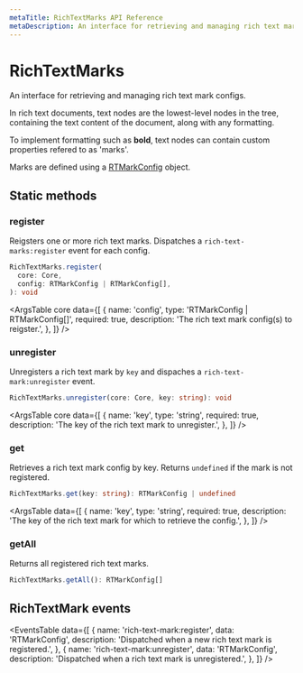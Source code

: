 ```yaml
---
metaTitle: RichTextMarks API Reference
metaDescription: An interface for retrieving and managing rich text mark configs.
---
```


# RichTextMarks

<Description>
  An interface for retrieving and managing rich text mark configs.
</Description>

In rich text documents, text nodes are the lowest-level nodes in the tree, containing the text content of the document, along with any formatting.

To implement formatting such as **bold**, text nodes can contain custom properties refered to as 'marks'.

Marks are defined using a [RTMarkConfig](/docs/extensions/types/rich-text-mark-config) object.

## Static methods

### register

Reigsters one or more rich text marks. Dispatches a `rich-text-marks:register` event for each config.


```ts
RichTextMarks.register(
  core: Core,
  config: RTMarkConfig | RTMarkConfig[],
): void
```

<ArgsTable
  core
  data={[
    {
      name: 'config',
      type: 'RTMarkConfig | RTMarkConfig[]',
      required: true,
      description: 'The rich text mark config(s) to reigster.',
    },
  ]}
/>

### unregister

Unregisters a rich text mark by `key` and dispaches a `rich-text-mark:unregister` event.

```ts
RichTextMarks.unregister(core: Core, key: string): void
```

<ArgsTable
  core
  data={[
    {
      name: 'key',
      type: 'string',
      required: true,
      description: 'The key of the rich text mark to unregister.',
    },
  ]}
/>

### get

Retrieves a rich text mark config by key. Returns `undefined` if the mark is not registered.

```ts
RichTextMarks.get(key: string): RTMarkConfig | undefined
```

<ArgsTable
  data={[
    {
      name: 'key',
      type: 'string',
      required: true,
      description: 'The key of the rich text mark for which to retrieve the config.',
    },
  ]}
/>

### getAll

Returns all registered rich text marks.

```ts
RichTextMarks.getAll(): RTMarkConfig[]
```
## RichTextMark events

<EventsTable
  data={[
    {
      name: 'rich-text-mark:register',
      data: 'RTMarkConfig',
      description:
        'Dispatched when a new rich text mark is registered.',
    },
    {
      name: 'rich-text-mark:unregister',
      data: 'RTMarkConfig',
      description:
        'Dispatched when a rich text mark is unregistered.',
    },
  ]}
/>
